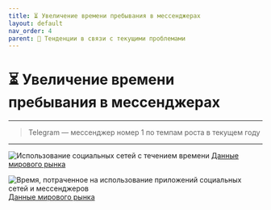 ```yaml
---
title: ⏳ Увеличение времени пребывания в мессенджерах
layout: default
nav_order: 4
parent: 🔄 Тенденции в связи с текущими проблемами
---
```

# ⏳ Увеличение времени пребывания в мессенджерах
---
> Telegram — мессенджер номер 1 по темпам роста в текущем году
---
![Использование социальных сетей с течением времени](/assets/images/sm_use_over_time.jpg "Использование социальных сетей с течением времени")
[Данные мирового рынка](https://datareportal.com/reports/digital-2023-deep-dive-time-spent-on-social-media?utm_source=Global_Digital_Reports&utm_medium=Partner_Article&utm_campaign=Digital_2023)

![Время, потраченное на использование приложений социальных сетей и мессенджеров](/assets/images/timespent.jpg "Время, потраченное на использование приложений социальных сетей и мессенджеров")
[Данные мирового рынка](https://datareportal.com/reports/digital-2023-deep-dive-time-spent-on-social-media?utm_source=Global_Digital_Reports&utm_medium=Partner_Article&utm_campaign=Digital_2023)